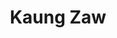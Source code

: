 ---
title: Kaung Zaw
description: 'Kaung Zaw holds the position of Managing Director at MajorMaid. With a wealth of experience spanning over six years, he excels in managing various facets of the cleaning business, including man management, customer service, logistics, human resources, scheduling, and digital marketing. During his leisure time, Kaung Zaw indulges in interests such as fitness, soccer, and keeping up with the latest in technology.'
avatar: /assets/authors/kaung.png
linkin: 'kaung-zaw-276b39199'
---